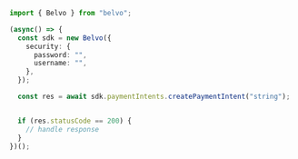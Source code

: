 ```typescript CreatePaymentIntent.ts
import { Belvo } from "belvo";

(async() => {
  const sdk = new Belvo({
    security: {
      password: "",
      username: "",
    },
  });

  const res = await sdk.paymentIntents.createPaymentIntent("string");


  if (res.statusCode == 200) {
    // handle response
  }
})();
```
